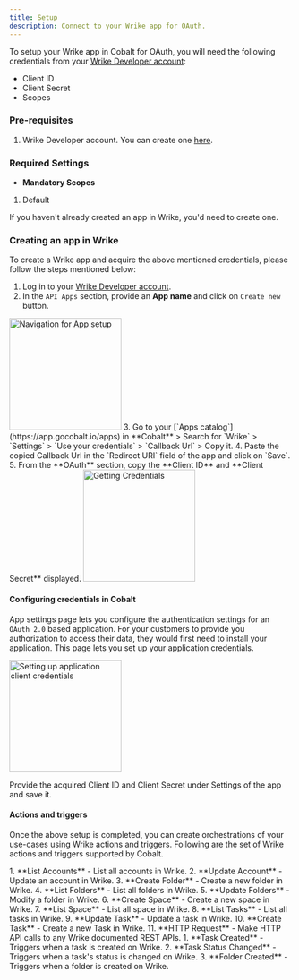 ```yaml
---
title: Setup
description: Connect to your Wrike app for OAuth.
---
```

To setup your Wrike app in Cobalt for OAuth, you will need the following credentials from your [Wrike Developer account](https://www.wrike.com/frontend/apps/index.html#/api):
- Client ID
- Client Secret
- Scopes

### Pre-requisites

1. Wrike Developer account. You can create one [here](https://www.wrike.com/free-trial-vaf/).

### Required Settings

* **Mandatory Scopes** 
1. Default

<Info>If you haven't already created an app in Wrike, you'd need to create one.</Info>

### Creating an app in Wrike

To create a Wrike app and acquire the above mentioned credentials, please follow the steps mentioned below:

1. Log in to your [Wrike Developer account](https://www.wrike.com/frontend/apps/index.html#/api).
2. In the `API Apps` section, provide an **App name** and click on `Create new` button.
<img height="200" src="/images/Wrike/wrike_navigation.png" alt="Navigation for App setup"/>
3. Go to your [`Apps catalog`](https://app.gocobalt.io/apps) in **Cobalt** > Search for `Wrike` > `Settings` > `Use your credentials` > `Callback Url` > Copy it.
4. Paste the copied Callback Url in the `Redirect URI` field of the app and click on `Save`.
5. From the **OAuth** section, copy the **Client ID** and **Client Secret** displayed.
<img height="200" src="/images/Wrike/wrike_credentials.png" alt="Getting Credentials"/>

#### Configuring credentials in Cobalt
App settings page lets you configure the authentication settings for an `OAuth 2.0` based application. For your customers to provide you authorization to access their data,
they would first need to install your application. This page lets you set up your application credentials.

<img height="200" src="/images/Wrike/wrike_cobalt.png" alt="Setting up application client credentials"/>

Provide the acquired Client ID and Client Secret under Settings of the app and save it.

#### Actions and triggers
Once the above setup is completed, you can create orchestrations of your use-cases using Wrike actions and triggers. Following are the set of Wrike actions and triggers
supported by Cobalt.

<Tabs>
  <Tab title="Actions">
  <AccordionGroup>
  <Accordion title="Accounts">
     1. **List Accounts** - List all accounts in Wrike.
     2. **Update Account** - Update an account in Wrike.
     </Accordion>
     <Accordion title="Folders">
     3. **Create Folder** - Create a new folder in Wrike.
     4. **List Folders** - List all folders in Wrike.
     5. **Update Folders** - Modify a folder in Wrike.
      </Accordion>
     <Accordion title="Space">
     6. **Create Space** - Create a new space in Wrike.
     7. **List Space** - List all space in Wrike.
      </Accordion>
     <Accordion title="Tasks">
     8. **List Tasks** - List all tasks in Wrike.
     9. **Update Task** - Update a task in Wrike.
     10. **Create Task** - Create a new Task in Wrike.
      </Accordion>
     <Accordion title="Others">
     11. **HTTP Request** - Make HTTP API calls to any Wrike documented REST APIs.
      </Accordion>
    </AccordionGroup>
  </Tab>
  
  <Tab title="Triggers">
         1. **Task Created** - Triggers when a task is created on Wrike.
         2. **Task Status Changed** - Triggers when a task's status is changed on Wrike.
         3. **Folder Created** - Triggers when a folder is created on Wrike.
  </Tab>
</Tabs>